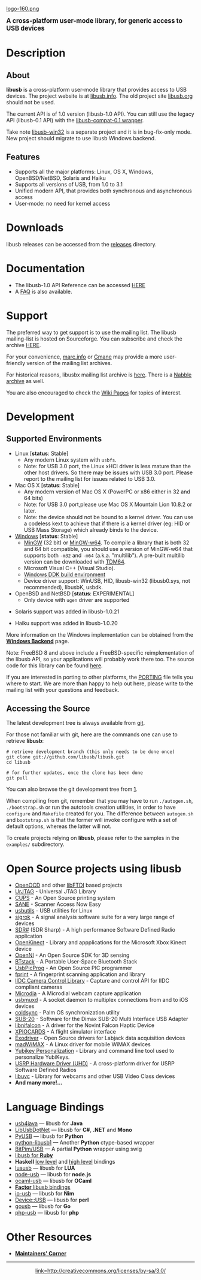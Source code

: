 [[logo-160.png]]

<big>'''A cross-platform user-mode library, for generic access to USB devices'''</big>

= Description =
== About ==

'''libusb''' is a cross-platform user-mode library that provides access to USB devices. The project website is at [http://libusb.info libusb.info]. The old project site [http://libusb.org libusb.org] should not be used.

The current API is of 1.0 version (libusb-1.0 API). You can still use the legacy API (libusb-0.1 API) with the [https://github.com/libusb/libusb-compat-0.1 libusb-compat-0.1 wrapper].

Take note [https://sourceforge.net/p/libusb-win32/wiki/Home/ libusb-win32] is a separate project and it is in bug-fix-only mode. New project should migrate to use libusb Windows backend.

== Features ==

* Supports all the major platforms: Linux, OS X, Windows, OpenBSD/NetBSD, Solaris and Haiku
* Supports all versions of USB, from 1.0 to 3.1
* Unified modern API, that provides both synchronous and asynchronous access
* User-mode: no need for kernel access

= Downloads =

libusb releases can be accessed from the [http://sourceforge.net/projects/libusb/files/releases releases] directory.

= Documentation =

* The libusb-1.0 API Reference can be accessed [http://libusb.sourceforge.net/api-1.0/ HERE]
* A [[FAQ|FAQ]] is also available.

= Support =
The preferred way to get support is to use the mailing list. The libusb mailing-list is hosted on Sourceforge. You can subscribe and check the archive [https://lists.sourceforge.net/lists/listinfo/libusb-devel HERE].

For your convenience, [http://marc.info/?l=libusb-devel&r=1&w=2 marc.info] or [http://news.gmane.org/gmane.comp.lib.libusb.devel.general Gmane] may provide a more user-friendly version of the mailing list archives.

For historical reasons, libusbx mailing list archive is [https://sourceforge.net/p/libusbx/mailman/libusbx-devel here]. There is a [http://libusbx.1081486.n5.nabble.com/ Nabble archive] as well. 

You are also encouraged to check the [https://github.com/libusb/libusb/wiki/_pages Wiki Pages] for topics of interest.

= Development =

== Supported Environments ==

* Linux &#91;'''status''': Stable&#93;
** Any modern Linux system with <code>usbfs</code>.
** Note: for USB 3.0 port, the Linux xHCI driver is less mature than the other host drivers. So there may be issues with USB 3.0 port. Please report to the mailing list for issues related to USB 3.0.
* Mac OS X &#91;'''status''': Stable&#93;
** Any modern version of Mac OS X (PowerPC or x86 either in 32 and 64 bits)
** Note: for USB 3.0 port,please use Mac OS X Mountain Lion 10.8.2 or later.
** Note: the device should not be bound to a kernel driver. You can use a codeless kext to achieve that if there is a kernel driver (eg: HID or USB Mass Storage) which already binds to the device.
* [[Windows]] &#91;'''status''': Stable&#93;
** [http://www.mingw.org MinGW] (32 bit) or [http://mingw-w64.sourceforge.net/ MinGW-w64]. To compile a library that is both 32 and 64 bit compatible, you should use a version of MinGW-w64 that supports both <code>-m32</code> and <code>-m64</code> (a.k.a. "multilib"). A pre-built multilib version can be downloaded with [http://tdm-gcc.tdragon.net/download TDM64].
** Microsoft Visual C++ (Visual Studio).
** [http://www.microsoft.com/downloads/details.aspx?displaylang=en&FamilyID=36a2630f-5d56-43b5-b996-7633f2ec14ff Windows DDK build environment]
** Device driver support: WinUSB, HID, libusb-win32 (libusb0.sys, not recommended), libusbK, usbdk.
* OpenBSD and NetBSD &#91;'''status''': EXPERIMENTAL&#93;
** Only device with <code>ugen</code> driver are supported

* Solaris support was added in libusb-1.0.21

* Haiku support was added in libusb-1.0.20

More information on the Windows implementation can be obtained from the '''[[Windows|Windows Backend]]''' page.

Note:
FreeBSD 8 and above include a FreeBSD-specific reimplementation of the libusb API, so your applications will probably work there too. The source code for this library can be found [http://svn.freebsd.org/viewvc/base/head/lib/libusb/ here].

If you are interested in porting to other platforms, the [https://github.com/libusb/libusb/blob/master/PORTING PORTING] file tells you where to start. We are more than happy to help out here, please write to the mailing list with your questions and feedback.

== Accessing the Source ==

The latest development tree is always available from [http://git-scm.com/ git].

For those not familiar with git, here are the commands one can use to retrieve '''libusb''':
<pre>
# retrieve development branch (this only needs to be done once)
git clone git://github.com/libusb/libusb.git
cd libusb
</pre>

<pre>
# for further updates, once the clone has been done
git pull                                                           
</pre>

You can also browse the git development tree from [https://github.com/libusb/libusb].

When compiling from git, remember that you may have to run <code>./autogen.sh</code>, <code>./bootstrap.sh</code> or run the autotools creation utilities, in order to have <code>configure</code> and <code>Makefile</code> created for you. The difference between <code>autogen.sh</code> and <code>bootstrap.sh</code> is that the former will invoke configure with a set of default options, whereas the latter will not.

To create projects relying on '''libusb''', please refer to the samples in the <code>examples/</code> subdirectory.

= Open Source projects using libusb =

* [http://openocd.sourceforge.net/ OpenOCD] and other [http://www.intra2net.com/en/developer/libftdi/ libFTDI] based projects
* [http://urjtag.org/ UrJTAG] - Universal JTAG Library
* [http://www.cups.org/ CUPS] - An Open Source printing system
* [http://www.sane-project.org/ SANE] - Scanner Access Now Easy
* [https://github.com/gregkh/usbutils usbutils] - USB utilities for Linux
* [http://sigrok.org sigrok] - A signal analysis software suite for a very large range of devices
* [http://sdrsharp.com/ SDR#] (SDR Sharp) - A high performance Software Defined Radio application
* [http://openkinect.org/ OpenKinect] - Library and appplications for the Microsoft Xbox Kinect device
* [http://www.openni.org/ OpenNI] - An Open Source SDK for 3D sensing 
* [https://github.com/bluekitchen/btstack BTstack] - A Portable User-Space Bluetooth Stack
* [http://usbpicprog.org/ UsbPicProg] - An Open Source PIC programmer
* [http://www.freedesktop.org/wiki/Software/fprint/ fprint] - A fingerprint scanning application and library
* [https://sourceforge.net/projects/libdc1394/ IIDC Camera Control Library] - Capture and control API for IIDC compliant cameras
* [http://git.tuxfamily.org/microdiausp/microdiauserspace.git Microdia] - A Microdial webcam capture application
* [http://cgit.sukimashita.com/usbmuxd.git/ usbmuxd] - A socket daemon to multiplex connections from and to iOS devices
* [http://code.google.com/p/coldsync/source/browse/trunk/coldsync-ppp coldsync] - Palm OS synchronization utility
* [http://www.xdimax.com/sub20/sub20.html#DLD SUB-20] - Software for the Dimax SUB-20 Multi Interface USB Adapter
* [http://qdot.github.com/libnifalcon libnifalcon] - A driver for the Novint Falcon Haptic Device
* [http://xpiocards.sourceforge.net/ XPIOCARDS] - A flight simulator interface
* [http://labjack.com/support/linux-and-mac-os-x-drivers Exodriver] - Open Source drivers for Labjack data acquisition devices
* [http://code.google.com/p/madwimax/ madWiMAX] - A Linux driver for mobile WiMAX devices
* [https://github.com/Yubico/yubikey-personalization Yubikey Personalization] - Library and command line tool used to personalize YubiKeys.
* [https://github.com/EttusResearch/uhd USRP Hardware Driver (UHD)] - A cross-platform driver for USRP Software Defined Radios
* [https://github.com/ktossell/libuvc libuvc] - Library for webcams and other USB Video Class devices
* '''And many more!...'''

= Language Bindings =

* [http://usb4java.org/ usb4java] &mdash; libusb for '''Java'''
* [http://libusbdotnet.sourceforge.net/ LibUsbDotNet] &mdash; libusb for '''C#''', '''.NET''' and '''Mono'''
* [http://sourceforge.net/apps/trac/pyusb/ PyUSB] &mdash; libusb for '''Python'''
* [http://github.com/vpelletier/python-libusb1 python-libusb1] &mdash; Another '''Python''' ctype-based wrapper
* [http://sourceforge.net/p/bitpim/code/HEAD/tree/trunk/bitpim/src/native/usb/ BitPim/USB] &mdash; A partial '''Python''' wrapper using swig
* [http://github.com/larskanis/libusb libusb for '''Ruby''']
* '''Haskell''' [http://hackage.haskell.org/cgi-bin/hackage-scripts/package/bindings-libusb low level] and [http://hackage.haskell.org/cgi-bin/hackage-scripts/package/usb-0.1 high level] bindings
* [https://bitbucket.org/doub/luausb/overview luausb] &mdash; libusb for '''LUA'''
* [https://github.com/tessel/node-usb node-usb] &mdash; libusb for '''node.js'''
* [https://forge.ocamlcore.org/projects/ocaml-usb/ ocaml-usb] &mdash; libusb for '''OCaml'''
* [https://github.com/littledan/Factor/tree/master/extra/libusb '''Factor''' libusb bindings]
* [https://github.com/nimious/io-usb io-usb] &mdash; libusb for '''Nim'''
* [https://github.com/gwadej/perl-device-usb Device::USB] &mdash; libusb for '''perl'''
* [https://github.com/kylelemons/gousb gousb] &mdash; libusb for '''Go'''
* [https://github.com/oasynnoum/phpmake_usb php-usb] &mdash; libusb for '''php'''

= Other Resources =

* '''[[Maintainers'-Corner|Maintainers' Corner]]'''
----
<center>[[CC_BY-SA.png|link=http://creativecommons.org/licenses/by-sa/3.0/]]</center>